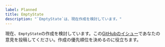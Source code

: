 ```yaml
---
label: Planned
title: EmptyState
description: "`EmptyState`は、現在作成を検討しています。"
---
```


現在、`EmptyState`の作成を検討しています。この[GitHubのイシュー](https://github.com/yamada-ui/yamada-ui/issues/3216)であなたの意見を投稿してください。作成の優先順位を決めるのに役立ちます。

